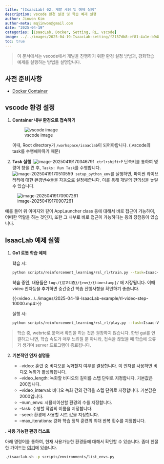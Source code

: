 ```yaml
---
title: "[IsaacLab] 02. 개발 세팅 및 예제 실행"
description: vscode 환경 설정 및 학습 예제 실행
author: Jinwon Kim
author-meta: mqjinwon@gmail.com
date: "2025-04-19"
categories: [IsaacLab, Docker, Setting, RL, vscode]
image: ../../images/2025-04-19-IsaacLab-setting/f2137db8-ef81-4a1e-b948-019c4b6040d8.jpeg
toc: true
---
```


> 이 문서에서는 vscode에서 개발을 진행하기 위한 환경 설정 방법과, 강화학습 예제를 실행하는 방법을 설명합니다.

## 사전 준비사항

- [Docker Container](https://beyondstepsrl.github.io/website/post/study/2025-04-19-IsaacLab-setting.html)

## vscode 환경 설정

1. **Container 내부 환경으로 접속하기**

   ![vscode image](../../images/2025-04-19-IsaacLab-example/Screenshot from 2025-04-19 17-01-41.png)

   이때, Root directory가 `/workspace/isaaclab`이 되어야합니다. (.vscode의 task를 수행해야하기 때문)

2. **Task 실행**
​  ![image-20250419170346791](../../images/2025-04-19-IsaacLab-example/image-20250419170346791.png)
​	`ctrl+shift+P`  단축키를 통하여 명령어 창을 켠 후, `Tasks: Run Task`를 수행합니다.
​	![image-20250419170510559](../../images/2025-04-19-IsaacLab-example/image-20250419170510559.png)
​	`setup_python_env`를 실행하면, 파이썬 라이브러리에 대한 환경변수들을 자동으로 설정해줍니다. 이를 통해 개발의 편의성을 높일 수 있습니다.



![image-20250419170907261](../../images/2025-04-19-IsaacLab-example/image-20250419170907261.png)

예를 들어 위 이미지와 같이 AppLauncher class 등에 대해서 바로 접근이 가능하여, 어떠한 역할을 하는 것인지, 또한 그 내부로 바로 접근이 가능하다는 등의 장점등이 있습니다.




## IsaacLab 예제 실행

1. **Go1 로봇 학습 예제**

   학습 시:

   ```bash
   python scripts/reinforcement_learning/rsl_rl/train.py --task=Isaac-Velocity-Rough-Unitree-Go1-v0 --video
   ```

   

   학습 중인, 내용들은 `logs/{알고리즘}/{env}/{timestamp}/` 에 저장됩니다. 이때 video 인자등을 추가하면 중간중간 학습 진행사항을 확인하기 좋습니다.
   
   {{<video ../../images/2025-04-19-IsaacLab-example/rl-video-step-10000.mp4>}}

   
   실행 시:
   
   ```bash
   python scripts/reinforcement_learning/rsl_rl/play.py --task=Isaac-Velocity-Rough-Unitree-Go1-Play-v0 --num_envs 20
   ```

> 학습 중, webrtc로 붙어서 확인을 하는 것은 권장하지 않습니다. 한번 gui를 연결하고 나면, 학습 속도가 매우 느려질 뿐 아니라, 접속을 끊었을 때 학습에 오류가 생기며 server 프로그램이 종료됩니다.

2. **기본적인 인자 설명들**

   - --video: 훈련 중 비디오를 녹화할지 여부를 결정합니다. 이 인자를 사용하면 비디오 녹화가 활성화됩니다.
   - --video_length: 녹화할 비디오의 길이를 스텝 단위로 지정합니다. 기본값은 200입니다.
   - --video_interval: 비디오 녹화 간의 간격을 스텝 단위로 지정합니다. 기본값은 2000입니다.
   - --num_envs: 시뮬레이션할 환경의 수를 지정합니다.
   - --task: 수행할 작업의 이름을 지정합니다.
   - --seed: 환경에 사용할 시드 값을 지정합니다.
   - --max_iterations: 강화 학습 정책 훈련의 최대 반복 횟수를 지정합니다.

. **사용 가능한 환경 리스트**

   아래 명령어를 통하여, 현재 사용가능한 환경들에 대해서 확인할 수 있습니다.
   좀더 친절한 가이드는 [여기](https://isaac-sim.github.io/IsaacLab/main/source/overview/environments.html)에 있습니다.

   ```bash
   ./isaaclab.sh -p scripts/environments/list_envs.py
   ```

   
